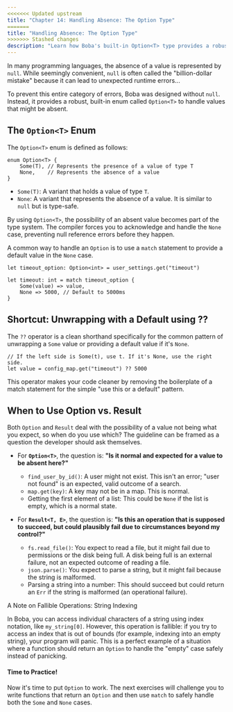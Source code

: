 ```yaml
---
<<<<<<< Updated upstream
title: "Chapter 14: Handling Absence: The Option Type"
=======
title: "Handling Absence: The Option Type"
>>>>>>> Stashed changes
description: "Learn how Boba's built-in Option<T> type provides a robust and safe way to handle values that might be absent, preventing an entire category of null-related errors."
---
```



In many programming languages, the absence of a value is represented by `null`. While seemingly convenient, `null` is often called the "billion-dollar mistake" because it can lead to unexpected runtime errors...

To prevent this entire category of errors, Boba was designed without `null`. Instead, it provides a robust, built-in enum called `Option<T>` to handle values that might be absent.

## The `Option<T>` Enum

The `Option<T>` enum is defined as follows:

```boba
enum Option<T> {
    Some(T), // Represents the presence of a value of type T
    None,    // Represents the absence of a value
}
```

-   `Some(T)`: A variant that holds a value of type `T`.
-   `None`: A variant that represents the absence of a value. It is similar to `null` but is type-safe.

By using `Option<T>`, the possibility of an absent value becomes part of the type system. The compiler forces you to acknowledge and handle the `None` case, preventing null reference errors before they happen.

A common way to handle an `Option` is to use a `match` statement to provide a default value in the `None` case.

```boba
let timeout_option: Option<int> = user_settings.get("timeout")

let timeout: int = match timeout_option {
    Some(value) => value,
    None => 5000, // Default to 5000ms
}
```

## Shortcut: Unwrapping with a Default using ??

The `??` operator is a clean shorthand specifically for the common pattern of unwrapping a `Some` value or providing a default value if it's `None`.

```boba
// If the left side is Some(t), use t. If it's None, use the right side.
let value = config_map.get("timeout") ?? 5000
```

This operator makes your code cleaner by removing the boilerplate of a match statement for the simple "use this or a default" pattern.

## When to Use Option vs. Result

Both `Option` and `Result` deal with the possibility of a value not being what you expect, so when do you use which? The guideline can be framed as a question the developer should ask themselves.

*   For **`Option<T>`**, the question is: **"Is it normal and expected for a value to be absent here?"**
    *   `find_user_by_id()`: A user might not exist. This isn't an error; "user not found" is an expected, valid outcome of a search.
    *   `map.get(key)`: A key may not be in a map. This is normal.
    *   Getting the first element of a list: This could be `None` if the list is empty, which is a normal state.

*   For **`Result<T, E>`**, the question is: **"Is this an operation that is supposed to succeed, but could plausibly fail due to circumstances beyond my control?"**
    *   `fs.read_file()`: You expect to read a file, but it might fail due to permissions or the disk being full. A disk being full is an external failure, not an expected outcome of reading a file.
    *   `json.parse()`: You expect to parse a string, but it might fail because the string is malformed.
    *   Parsing a string into a number: This should succeed but could return an `Err` if the string is malformed (an operational failure).

<Aside>
A Note on Fallible Operations: String Indexing

In Boba, you can access individual characters of a string using index notation, like `my_string[0]`. However, this operation is fallible: if you try to access an index that is out of bounds (for example, indexing into an empty string), your program will panic. This is a perfect example of a situation where a function should return an `Option` to handle the "empty" case safely instead of panicking.
</Aside>

#### Time to Practice!

Now it's time to put `Option` to work. The next exercises will challenge you to write functions that return an `Option` and then use `match` to safely handle both the `Some` and `None` cases.